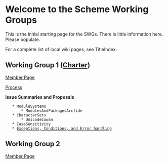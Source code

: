 = Welcome to the Scheme Working Groups =

This is the initial starting page for the SWGs. There is little information here. Please populate.

For a complete list of local wiki pages, see TitleIndex.

== Working Group 1 ([[http://www.scheme-reports.org/2009/working-group-1-charter.html|Charter]]) ==

[[MemberPagesWokringGroupOne|Member Page]]

[[WorkingGroupOneProcess|Process]]

'''Issue Summaries and Proposals'''

    * ModuleSystems
        * ModulesAndPackagesArcfide
    * CharacterSets
        * UnicodeCowan
    * CaseSensitivity
    * [[ExceptionsErrorsAndConditions|Exceptions, Conditions, and Error handling]]


== Working Group 2 ==

[[MemberPagesWorkingGroupTwo|Member Page]]
